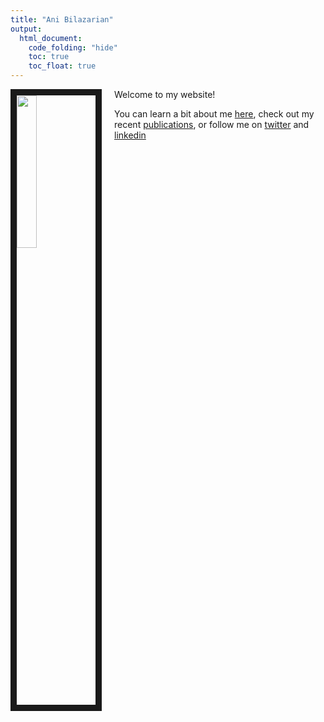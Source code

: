 ```yaml
---
title: "Ani Bilazarian"
output: 
  html_document:
    code_folding: "hide"
    toc: true
    toc_float: true
---
```


<link rel="stylesheet" href="styles.css" type="text/css">

<img src="images/ani.png" style="width:25%; border:10px solid; margin-right: 20px" align="left">


Welcome to my website! 
 


You can learn a bit about me [here](About.html), check out my recent
[publications](Publications.html), or follow me on [twitter](https://twitter.com/abilazarian) and
[linkedin](https://www.linkedin.com/in/ani-bilazarian-844a3780/)





